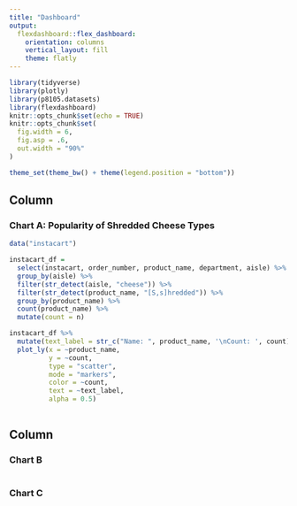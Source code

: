 ```yaml
---
title: "Dashboard"
output: 
  flexdashboard::flex_dashboard:
    orientation: columns
    vertical_layout: fill
    theme: flatly
---
```


```r
library(tidyverse)
library(plotly)
library(p8105.datasets)
library(flexdashboard)
knitr::opts_chunk$set(echo = TRUE)
knitr::opts_chunk$set(
  fig.width = 6,
  fig.asp = .6,
  out.width = "90%"
)

theme_set(theme_bw() + theme(legend.position = "bottom"))

```

Column {data-width=650}
-----------------------------------------------------------------------

### Chart A: Popularity of Shredded Cheese Types

```r
data("instacart")

instacart_df = 
  select(instacart, order_number, product_name, department, aisle) %>%
  group_by(aisle) %>%
  filter(str_detect(aisle, "cheese")) %>%
  filter(str_detect(product_name, "[S,s]hredded")) %>%
  group_by(product_name) %>%
  count(product_name) %>%
  mutate(count = n)
```

```r
instacart_df %>%
  mutate(text_label = str_c("Name: ", product_name, '\nCount: ', count)) %>%
  plot_ly(x = ~product_name, 
          y = ~count, 
          type = "scatter", 
          mode = "markers",
          color = ~count, 
          text = ~text_label, 
          alpha = 0.5)
  
```

Column {data-width=350}
-----------------------------------------------------------------------

### Chart B

```r

```

### Chart C

```r

```